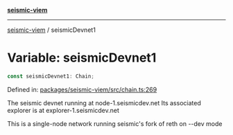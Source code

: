 [**seismic-viem**](/seismic-viem/README.mdx)

---

[seismic-viem](/seismic-viem/globals.mdx) / seismicDevnet1

# Variable: seismicDevnet1

```ts
const seismicDevnet1: Chain;
```

Defined in: [packages/seismic-viem/src/chain.ts:269](https://github.com/SeismicSystems/seismic-client/blob/e8122c87fd8029044309fb1fb7eeb938d5015e19/packages/seismic-viem/src/chain.ts#L269)

The seismic devnet running at node-1.seismicdev.net
Its associated explorer is at explorer-1.seismicdev.net

This is a single-node network running seismic's fork of reth on --dev mode

